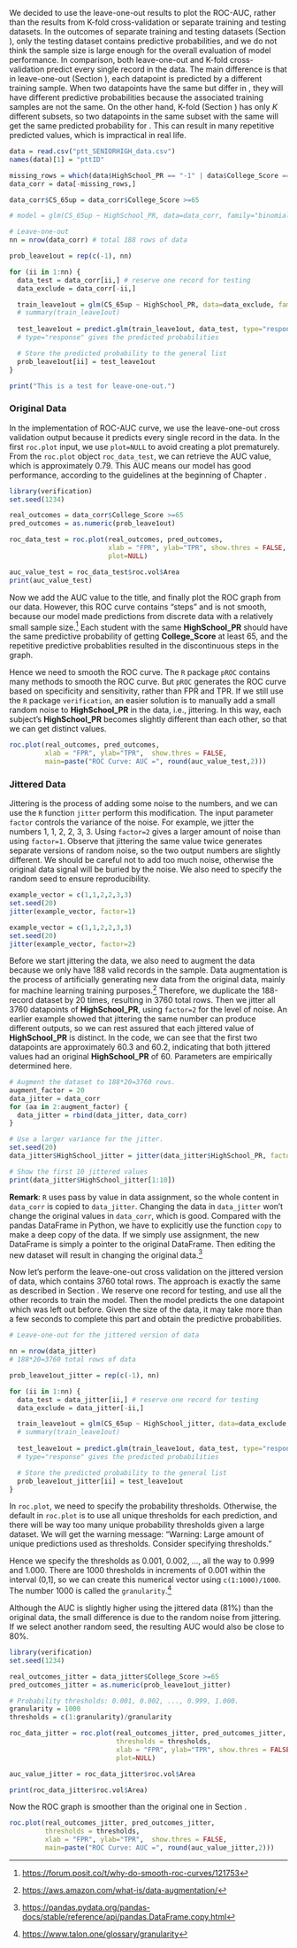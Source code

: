 We decided to use the leave-one-out results to plot the ROC-AUC, rather than the results from K-fold cross-validation or separate training and testing datasets. In the outcomes of separate training and testing datasets (Section \ref{sep-train-test}), only the testing dataset contains predictive probabilities, and we do not think the sample size is large enough for the overall evaluation of model performance. In comparison, both leave-one-out and K-fold cross-validation predict every single record in the data. The main difference is that in leave-one-out (Section \ref{leave-one-out}), each datapoint is predicted by a different training sample. When two datapoints have the same \textbf{HighSchool$\_$PR} but differ in \textbf{College$\_$Score}, they will have different predictive probabilities because the associated training samples are not the same. On the other hand, K-fold (Section \ref{k-fold}) has only $K$ different subsets, so two datapoints in the same subset with the same \textbf{HighSchool$\_$PR} will get the same predicted probability for \textbf{College$\_$Score}. This can result in many repetitive predicted values, which is impractical in real life.   


```r
data = read.csv("ptt_SENIORHIGH_data.csv")
names(data)[1] = "pttID"

missing_rows = which(data$HighSchool_PR == "-1" | data$College_Score == "-1")
data_corr = data[-missing_rows,]

data_corr$CS_65up = data_corr$College_Score >=65

# model = glm(CS_65up ~ HighSchool_PR, data=data_corr, family="binomial")

# Leave-one-out
nn = nrow(data_corr) # total 188 rows of data

prob_leave1out = rep(c(-1), nn)

for (ii in 1:nn) {
  data_test = data_corr[ii,] # reserve one record for testing
  data_exclude = data_corr[-ii,]

  train_leave1out = glm(CS_65up ~ HighSchool_PR, data=data_exclude, family="binomial")
  # summary(train_leave1out)
  
  test_leave1out = predict.glm(train_leave1out, data_test, type="response")
  # type="response" gives the predicted probabilities

  # Store the predicted probability to the general list
  prob_leave1out[ii] = test_leave1out
}

print("This is a test for leave-one-out.")
```

### Original Data {#original-roc}

In the implementation of ROC-AUC curve, we use the leave-one-out cross validation output because it predicts every single record in the data. In the first `roc.plot` input, we use `plot=NULL` to avoid creating a plot prematurely. From the `roc.plot` object `roc_data_test`, we can retrieve the AUC value, which is approximately 0.79. This AUC means our model has good performance, according to the guidelines at the beginning of Chapter \ref{roc-auc}.   

```r
library(verification)
set.seed(1234)

real_outcomes = data_corr$College_Score >=65
pred_outcomes = as.numeric(prob_leave1out)

roc_data_test = roc.plot(real_outcomes, pred_outcomes, 
                         xlab = "FPR", ylab="TPR", show.thres = FALSE,
                         plot=NULL)

auc_value_test = roc_data_test$roc.vol$Area
print(auc_value_test)
```

Now we add the AUC value to the title, and finally plot the ROC graph from our data. However, this ROC curve contains "steps" and is not smooth, because our model made predictions from discrete data with a relatively small sample size.^[<https://forum.posit.co/t/why-do-smooth-roc-curves/121753>] Each student with the same **HighSchool_PR** should have the same predictive probability of getting **College_Score** at least 65, and the repetitive predictive probablities resulted in the discontinuous steps in the graph.    

Hence we need to smooth the ROC curve. The `R` package `pROC` \cite{r-p-roc} contains many methods to smooth the ROC curve. But `pROC` generates the ROC curve based on specificity and sensitivity, rather than FPR and TPR. If we still use the `R` package `verification`, an easier solution is to manually add a small random noise to **HighSchool_PR** in the data, i.e., jittering. In this way, each subject's **HighSchool_PR** becomes slightly different than each other, so that we can get distinct values.   

```r
roc.plot(real_outcomes, pred_outcomes, 
         xlab = "FPR", ylab="TPR",  show.thres = FALSE,
         main=paste("ROC Curve: AUC =", round(auc_value_test,2)))
```

### Jittered Data {#jittered-roc}

Jittering is the process of adding some noise to the numbers, and we can use the `R` function `jitter` perform this modification. The input parameter `factor` controls the variance of the noise. For example, we jitter the numbers 1, 1, 2, 2, 3, 3. Using `factor=2` gives a larger amount of noise than using `factor=1`. Observe that jittering the same value twice generates separate versions of random noise, so the two output numbers are slightly different. We should be careful not to add too much noise, otherwise the original data signal will be buried by the noise. We also need to specify the random seed to ensure reproducibility.   

```r
example_vector = c(1,1,2,2,3,3)
set.seed(20)
jitter(example_vector, factor=1)
```

```r
example_vector = c(1,1,2,2,3,3)
set.seed(20)
jitter(example_vector, factor=2)
```

Before we start jittering the data, we also need to augment the data because we only have 188 valid records in the sample. Data augmentation is the process of artificially generating new data from the original data, mainly for machine learning training purposes.^[<https://aws.amazon.com/what-is/data-augmentation/>] Therefore, we duplicate the 188-record dataset by 20 times, resulting in 3760 total rows. Then we jitter all 3760 datapoints of **HighSchool_PR**, using `factor=2` for the level of noise. An earlier example showed that jittering the same number can produce different outputs, so we can rest assured that each jittered value of **HighSchool_PR** is distinct. In the code, we can see that the first two datapoints are approximately 60.3 and 60.2, indicating that both jittered values had an original **HighSchool_PR** of 60. Parameters are empirically determined here.   

```r
# Augment the dataset to 188*20=3760 rows.
augment_factor = 20
data_jitter = data_corr
for (aa in 2:augment_factor) {
  data_jitter = rbind(data_jitter, data_corr)
}

# Use a larger variance for the jitter.
set.seed(20)
data_jitter$HighSchool_jitter = jitter(data_jitter$HighSchool_PR, factor=2)

# Show the first 10 jittered values
print(data_jitter$HighSchool_jitter[1:10])
```

**Remark**: `R` uses pass by value in data assignment, so the whole content in `data_corr` is copied to `data_jitter`. Changing the data in `data_jitter` won't change the original values in `data_corr`, which is good. Compared with the pandas DataFrame in Python, we have to explicitly use the function `copy` to make a deep copy of the data. If we simply use assignment, the new DataFrame is simply a pointer to the original DataFrame. Then editing the new dataset will result in changing the original data.^[<https://pandas.pydata.org/pandas-docs/stable/reference/api/pandas.DataFrame.copy.html>]   

Now let's perform the leave-one-out cross validation on the jittered version of data, which contains 3760 total rows. The approach is exactly the same as described in Section \ref{leave-one-out}. We reserve one record for testing, and use all the other records to train the model. Then the model predicts the one datapoint which was left out before. Given the size of the data, it may take more than a few seconds to complete this part and obtain the predictive probabilities.    

```r
# Leave-one-out for the jittered version of data

nn = nrow(data_jitter) 
# 188*20=3760 total rows of data

prob_leave1out_jitter = rep(c(-1), nn)

for (ii in 1:nn) {
  data_test = data_jitter[ii,] # reserve one record for testing
  data_exclude = data_jitter[-ii,]

  train_leave1out = glm(CS_65up ~ HighSchool_jitter, data=data_exclude, family="binomial")
  # summary(train_leave1out)
  
  test_leave1out = predict.glm(train_leave1out, data_test, type="response")
  # type="response" gives the predicted probabilities

  # Store the predicted probability to the general list
  prob_leave1out_jitter[ii] = test_leave1out
}
```

In `roc.plot`, we need to specify the probability thresholds. Otherwise, the default in `roc.plot` is to use all unique thresholds for each prediction, and there will be way too many unique probability thresholds given a large dataset. We will get the warning message: "Warning: Large amount of unique predictions used as thresholds. Consider specifying thresholds."   

Hence we specify the thresholds as 0.001, 0.002, ..., all the way to 0.999 and 1.000. There are 1000 thresholds in increments of 0.001 within the interval (0,1], so we can create this numerical vector using `c(1:1000)/1000`. The number 1000 is called the `granularity`.^[<https://www.talon.one/glossary/granularity>]   

Although the AUC is slightly higher using the jittered data (81%) than the original data, the small difference is due to the random noise from jittering. If we select another random seed, the resulting AUC would also be close to 80%.  


```r
library(verification)
set.seed(1234)

real_outcomes_jitter = data_jitter$College_Score >=65
pred_outcomes_jitter = as.numeric(prob_leave1out_jitter)

# Probability thresholds: 0.001, 0.002, ..., 0.999, 1.000.
granularity = 1000
thresholds = c(1:granularity)/granularity

roc_data_jitter = roc.plot(real_outcomes_jitter, pred_outcomes_jitter, 
                           thresholds = thresholds,
                           xlab = "FPR", ylab="TPR", show.thres = FALSE,
                           plot=NULL)

auc_value_jitter = roc_data_jitter$roc.vol$Area

print(roc_data_jitter$roc.vol$Area)
```

Now the ROC graph is smoother than the original one in Section \ref{original-roc}.  

```r
roc.plot(real_outcomes_jitter, pred_outcomes_jitter, 
         thresholds = thresholds,
         xlab = "FPR", ylab="TPR",  show.thres = FALSE,
         main=paste("ROC Curve: AUC =", round(auc_value_jitter,2)))
```

